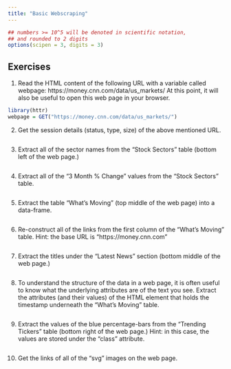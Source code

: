 ```yaml
---
title: "Basic Webscraping"
---
```


<style type="text/css">
.table {

    width: 80%;
    margin-left:10%; 
    margin-right:10%;
}
</style>
```r
## numbers >= 10^5 will be denoted in scientific notation,
## and rounded to 2 digits
options(scipen = 3, digits = 3)
```



## Exercises

1. Read the HTML content of the following URL with a variable called webpage: https://money.cnn.com/data/us_markets/ At this point, it will also be useful to open this web page in your browser.

```r
library(httr)
webpage = GET("https://money.cnn.com/data/us_markets/")

```

2. Get the session details (status, type, size) of the above mentioned URL.
```r

```
3. Extract all of the sector names from the “Stock Sectors” table (bottom left of the web page.)
```r

```
4. Extract all of the “3 Month % Change” values from the “Stock Sectors” table.
```r

```
5. Extract the table “What’s Moving” (top middle of the web page) into a data-frame.
```r

```
6. Re-construct all of the links from the first column of the “What’s Moving” table.
Hint: the base URL is “https://money.cnn.com”
```r

```
7. Extract the titles under the “Latest News” section (bottom middle of the web page.)
```r

```
8. To understand the structure of the data in a web page, it is often useful to know what the underlying attributes are of the text you see.
Extract the attributes (and their values) of the HTML element that holds the timestamp underneath the “What’s Moving” table.
```r

```
9. Extract the values of the blue percentage-bars from the “Trending Tickers” table (bottom right of the web page.)
Hint: in this case, the values are stored under the “class” attribute.
```r

```
10. Get the links of all of the “svg” images on the web page.
